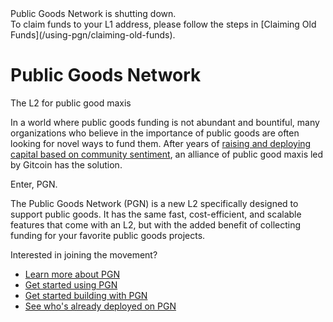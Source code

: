  
<Callout type="warning" emoji="⚠️">
  Public Goods Network is shutting down.<br/>To claim funds to your L1 address, please follow the steps in [Claiming Old Funds](/using-pgn/claiming-old-funds).
</Callout>

<br />

# Public Goods Network

<div style={{ fontSize: 24, paddingTop: 12 }}>
  The L2 for public good maxis
</div>

In a world where public goods funding is not abundant and bountiful, many organizations who believe in the importance of public goods are often looking for novel ways to fund them. After years of [raising and deploying capital based on community sentiment](https://www.gitcoin.co/about), an alliance of public good maxis led by Gitcoin has the solution.

Enter, PGN.

The Public Goods Network (PGN) is a new L2 specifically designed to support public goods. It has the same fast, cost-efficient, and scalable features that come with an L2, but with the added benefit of collecting funding for your favorite public goods projects. 

Interested in joining the movement?
* [Learn more about PGN](/about)
* [Get started using PGN](/using-pgn/adding-pgn-to-a-wallet)
* [Get started building with PGN](/building-with-pgn)
* [See who's already deployed on PGN](https://publicgoods.network/)